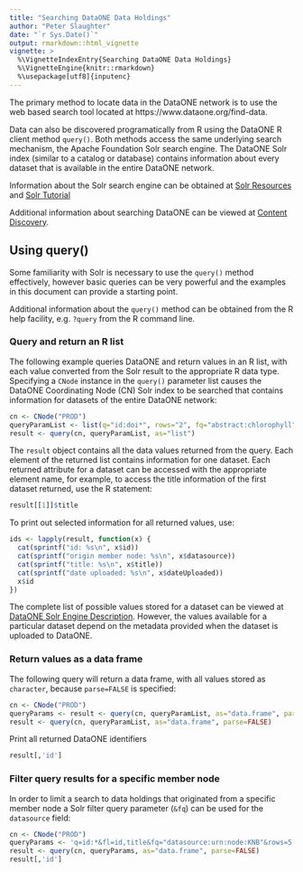 ```yaml
---
title: "Searching DataONE Data Holdings"
author: "Peter Slaughter"
date: "`r Sys.Date()`"
output: rmarkdown::html_vignette
vignette: >
  %\VignetteIndexEntry{Searching DataONE Data Holdings}
  %\VignetteEngine{knitr::rmarkdown}
  %\usepackage[utf8]{inputenc}
---
```


The primary method to locate data in the DataONE network is to use the web based search tool located at https://www.dataone.org/find-data.

Data can also be discovered programatically from R using the DataONE R client method `query()`. Both methods access the same
underlying search mechanism, the Apache Foundation Solr search engine. The DataONE Solr index (similar to a catalog or database)
contains information about every dataset that is available in the entire DataONE network. 

Information about the Solr search engine can be obtained at [Solr Resources](http://lucene.apache.org/solr/resources.html) and 
[Solr Tutorial](http://www.solrtutorial.com)

Additional information about searching DataONE can be viewed at [Content Discovery](https://mule1.dataone.org/ArchitectureDocs-current/design/SearchMetadata.html).

## Using query()

Some familiarity with Solr is necessary to use the `query()` method
effectively, however basic queries can be very powerful and the examples in this document can provide a starting point.

Additional information about the `query()` method can be obtained from the R help facility, e.g. `?query` from the R command line.

### Query and return an R list

The following example queries DataONE and return values in an R list, with each value converted from the Solr result to the appropriate R data type. Specifying 
a `CNode` instance in the `query()` parameter list causes the DataONE Coordinating Node (CN) Solr index to be searched that contains information for datasets of the entire DataONE network:


```r
cn <- CNode("PROD")
queryParamList <- list(q="id:doi*", rows="2", fq="abstract:chlorophyll", fl="id,title,dateUploaded,abstract,datasource,size")
result <- query(cn, queryParamList, as="list")
```

The `result` object contains all the data values returned from the query. Each element of the returned list contains information
for one dataset. Each returned attribute for a dataset can be accessed with the appropriate element name, for example, to 
access the title information of the first dataset returned, use the R statement:

```r
result[[1]]$title
```

To print out selected information for all returned values, use:

```r
ids <- lapply(result, function(x) {
  cat(sprintf("id: %s\n", x$id))
  cat(sprintf("origin member node: %s\n", x$datasource))
  cat(sprintf("title: %s\n", x$title))
  cat(sprintf("date uploaded: %s\n", x$dateUploaded))
  x$id
})
```
  
The complete list of possible values stored for a dataset can be viewed at [DataONE Solr Engine Description](https://cn.dataone.org/cn/v1/query/solr). However,
the values available for a particular dataset depend on the metadata provided when the dataset is uploaded to DataONE.

### Return values as a data frame

The following query will return a data frame, with all values stored as `character`, because `parse=FALSE` is specified:

```r
cn <- CNode("PROD")
queryParams <- result <- query(cn, queryParamList, as="data.frame", parse=FALSE)
result <- query(cn, queryParamList, as="data.frame", parse=FALSE)
```

Print all returned DataONE identifiers
  
```r
result[,'id']
```
  
### Filter query results for a specific member node

In order to limit a search to data holdings that originated from a specific member node a Solr filter query parameter (`&fq`) can be used
for the `datasource` field:

```r
cn <- CNode("PROD")
queryParams <- 'q=id:*&fl=id,title&fq="datasource:urn:node:KNB"&rows=5'
result <- query(cn, queryParams, as="data.frame", parse=FALSE)
result[,'id']
```
  
